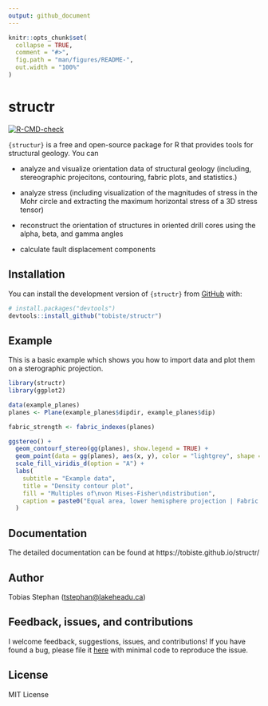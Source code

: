```yaml
---
output: github_document
---
```


<!-- README.md is generated from README.Rmd. Please edit that file -->

```r
knitr::opts_chunk$set(
  collapse = TRUE,
  comment = "#>",
  fig.path = "man/figures/README-",
  out.width = "100%"
)
```

# structr

<!-- badges: start -->

[![R-CMD-check](https://github.com/tobiste/structR/actions/workflows/R-CMD-check.yaml/badge.svg)](https://github.com/tobiste/structR/actions/workflows/R-CMD-check.yaml)

<!-- badges: end -->

`{structur}` is a free and open-source package for R that provides tools for structural geology. You can

-   analyze and visualize orientation data of structural geology (including, stereographic projecitons, contouring, fabric plots, and statistics.)

-   analyze stress (including visualization of the magnitudes of stress in the Mohr circle and extracting the maximum horizontal stress of a 3D stress tensor)

-   reconstruct the orientation of structures in oriented drill cores using the alpha, beta, and gamma angles

- calculate fault displacement components

## Installation

You can install the development version of `{structr}` from [GitHub](https://github.com/) with:

``` r
# install.packages("devtools")
devtools::install_github("tobiste/structr")
```

## Example

This is a basic example which shows you how to import data and plot them on a sterographic projection.

```r
library(structr)
library(ggplot2)

data(example_planes)
planes <- Plane(example_planes$dipdir, example_planes$dip)

fabric_strength <- fabric_indexes(planes)

ggstereo() +
  geom_contourf_stereo(gg(planes), show.legend = TRUE) +
  geom_point(data = gg(planes), aes(x, y), color = "lightgrey", shape = 21) +
  scale_fill_viridis_d(option = "A") +
  labs(
    subtitle = "Example data",
    title = "Density contour plot",
    fill = "Multiples of\nvon Mises-Fisher\ndistribution",
    caption = paste0("Equal area, lower hemisphere projection | Fabric strength: ", round(fabric_strength["C"], 2))
  )
```

## Documentation

The detailed documentation can be found at  https://tobiste.github.io/structr/

## Author

Tobias Stephan ([tstephan\@lakeheadu.ca](mailto:tstephan@lakeheadu.ca){.email})

## Feedback, issues, and contributions

I welcome feedback, suggestions, issues, and contributions! If you have found a 
bug, please file it [here](https://github.com/tobiste/geoprofiler/issues) with 
minimal code to reproduce the issue.

## License

MIT License
